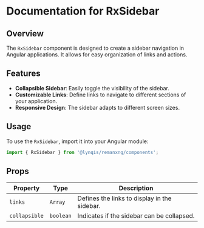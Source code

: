 
<Meta title='Layout/RxSidebar' />

# Documentation for RxSidebar

## Overview
The `RxSidebar` component is designed to create a sidebar navigation in Angular applications. It allows for easy organization of links and actions.

## Features
- **Collapsible Sidebar**: Easily toggle the visibility of the sidebar.
- **Customizable Links**: Define links to navigate to different sections of your application.
- **Responsive Design**: The sidebar adapts to different screen sizes.

## Usage
To use the `RxSidebar`, import it into your Angular module:

```typescript
import { RxSidebar } from '@lynqis/remanxng/components';
```

## Props
| Property         | Type             | Description                               |
|------------------|------------------|-------------------------------------------|
| `links`          | `Array`          | Defines the links to display in the sidebar. |
| `collapsible`     | `boolean`        | Indicates if the sidebar can be collapsed. |

